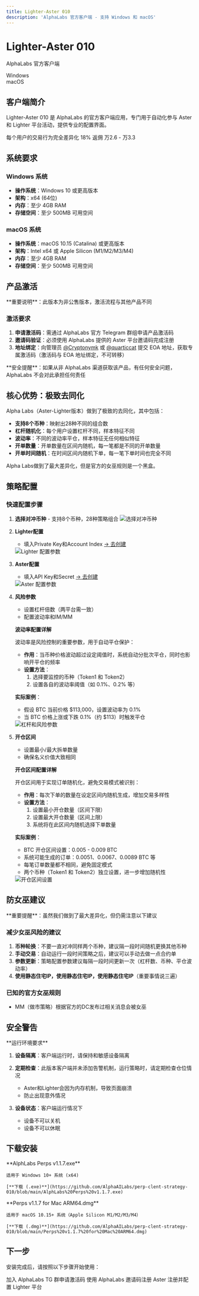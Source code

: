 ```yaml
---
title: Lighter-Aster 010
description: 'AlphaLabs 官方客户端 - 支持 Windows 和 macOS'
---
```


<div className="client-hero">
  <h1 className="client-title">Lighter-Aster 010</h1>
  <p className="client-subtitle">AlphaLabs 官方客户端</p>
  <div className="client-platforms">
    <div className="platform-badge">Windows</div>
    <div className="platform-badge">macOS</div>
  </div>
</div>

## 客户端简介

Lighter-Aster 010 是 AlphaLabs 的官方客户端应用，专门用于自动化参与 Aster 和 Lighter 平台活动，提供专业的配置界面。

<CardGroup cols={3}>
  <Card title="极致去同化" icon="shuffle">
    每个用户的交易行为完全差异化
  </Card>
  <Card title="返佣比例" icon="percent">
    18% 返佣
  </Card>
  <Card title="综合磨损" icon="chart-line">
    万2.6 - 万3.3
  </Card>
</CardGroup>

## 系统要求

### Windows 系统
- **操作系统**：Windows 10 或更高版本
- **架构**：x64 (64位)
- **内存**：至少 4GB RAM
- **存储空间**：至少 500MB 可用空间

### macOS 系统
- **操作系统**：macOS 10.15 (Catalina) 或更高版本
- **架构**：Intel x64 或 Apple Silicon (M1/M2/M3/M4)
- **内存**：至少 4GB RAM
- **存储空间**：至少 500MB 可用空间

## 产品激活

<Warning>
**重要说明**：此版本为非公售版本，激活流程与其他产品不同
</Warning>

### 激活要求

1. **申请激活码**：需通过 AlphaLabs 官方 Telegram 群组申请产品激活码
2. **邀请码验证**：必须使用 AlphaLabs 提供的 Aster 平台邀请码完成注册
3. **地址绑定**：向管理员 [@Cryptonymk](https://t.me/Cryptonymk) 或 [@quarticcat](https://t.me/quarticcat3) 提交 EOA 地址，获取专属激活码（激活码与 EOA 地址绑定，不可转移）

<Note>
**安全提醒**：如果从非 AlphaLabs 渠道获取该产品，有任何安全问题，AlphaLabs 不会对此承担任何责任
</Note>

## 核心优势：极致去同化

Alpha Labs（Aster-Lighter版本）做到了极致的去同化，其中包括：

- **支持8个币种**：映射出28种不同的组合数
- **杠杆随机化**：每个用户设置杠杆不同，样本特征不同
- **波动率**：不同的波动率平仓，样本特征无任何相似特征
- **开单数量**：开单数量在区间内随机，每一笔都是不同的开单数量
- **开单时间随机**：在时间区间内随机下单，每一笔下单时间也完全不同

Alpha Labs做到了最大差异化，但是官方的女巫规则是一个黑盒。

## 策略配置

### 快速配置步骤

1. **选择对冲币种** - 支持8个币种，28种策略组合
   <img src="/images/s_010/001.png" alt="选择对冲币种" />

2. **Lighter配置**
   - 填入Private Key和Account Index [→ 去创建](/platforms/lighter-setup#api-配置)
   <img src="/images/s_010/002.png" alt="Lighter 配置参数" />

3. **Aster配置**
   - 填入API Key和Secret [→ 去创建](/platforms/aster-setup#api-配置)
   <img src="/images/s_010/003.png" alt="Aster 配置参数" />

4. **风险参数**
   - 设置杠杆倍数（两平台需一致）
   - 配置波动率和IM/MM

   **波动率配置详解**

   波动率是风险控制的重要参数，用于自动平仓保护：
   - **作用**：当币种价格波动超过设定阈值时，系统自动分批次平仓，同时也影响开平仓的频率
   - **设置方法**：
     1. 选择要监控的币种（Token1 和 Token2）
     2. 设置各自的波动率阈值（如 0.1%、0.2% 等）

   **实际案例**：
   - 假设 BTC 当前价格 $113,000，设置波动率为 0.1%
   - 当 BTC 价格上涨或下跌 0.1%（约 $113）时触发平仓

   <img src="/images/s_010/004.png" alt="杠杆和风险参数" />

5. **开仓区间**
   - 设置最小/最大拆单数量
   - 确保名义价值大致相同

   **开仓区间配置详解**

   开仓区间用于实现订单随机化，避免交易模式被识别：
   - **作用**：每次下单的数量在设定区间内随机生成，增加交易多样性
   - **设置方法**：
     1. 设置最小开仓数量（区间下限）
     2. 设置最大开仓数量（区间上限）
     3. 系统将在此区间内随机选择下单数量

   **实际案例**：
   - BTC 开仓区间设置：0.005 - 0.009 BTC
   - 系统可能生成的订单：0.0051、0.0067、0.0089 BTC 等
   - 每笔订单数量都不相同，避免固定模式
   - 两个币种（Token1 和 Token2）独立设置，进一步增加随机性

   <img src="/images/s_010/005.png" alt="开仓区间设置" />

## 防女巫建议

<Warning>
**重要提醒**：虽然我们做到了最大差异化，但仍需注意以下建议
</Warning>

### 减少女巫风险的建议

1. **币种轮换**：不要一直对冲同样两个币种，建议隔一段时间随机更换其他币种
2. **手动交易**：自动运行一段时间策略之后，建议可以手动去做一点合约单
3. **参数更新**：策略配置参数建议每隔一段时间更新一次（杠杆数、币种、平仓波动率）
4. **使用静态住宅IP，使用静态住宅IP，使用静态住宅IP**（重要事情说三遍）

### 已知的官方女巫规则

- MM（做市策略）根据官方的DC发布过相关消息会被女巫

## 安全警告

<Warning>
**运行环境要求**
</Warning>

1. **设备隔离**：客户端运行时，请保持和敏感设备隔离

2. **定期检查**：此版本客户端并未添加告警机制，运行策略时，请定期检查仓位情况
   - Aster和Lighter会因为内存机制，导致页面崩溃
   - 防止出现意外情况

3. **设备状态**：客户端运行情况下
   - 设备不可以关机
   - 设备不可以休眠

## 下载安装

<CardGroup cols={2}>
  <Card title="Windows 版本" icon="windows">
    **AlphLabs Perps v1.1.7.exe**

    适用于 Windows 10+ 系统 (x64)

    [**下载 (.exe)**](https://github.com/AlphaAILabs/perp-clent-strategy-010/blob/main/AlphLabs%20Perps%20v1.1.7.exe)
  </Card>
  <Card title="macOS 版本 (ARM64)" icon="apple">
    **Perps v1.1.7 for Mac ARM64.dmg**

    适用于 macOS 10.15+ 系统（Apple Silicon M1/M2/M3/M4）

    [**下载 (.dmg)**](https://github.com/AlphaAILabs/perp-clent-strategy-010/blob/main/Perps%20v1.1.7%20for%20Mac%20ARM64.dmg)
  </Card>
</CardGroup>

## 下一步

安装完成后，请按照以下步骤开始使用：

<CardGroup cols={3}>
  <Card title="加入社群" icon="telegram" href="https://t.co/ZNnay6dnxz">
    加入 AlphaLabs TG 群申请激活码
  </Card>
  <Card title="平台注册" icon="user-plus" href="/platforms/aster-setup">
    使用 AlphaLabs 邀请码注册 Aster
  </Card>
  <Card title="配置Lighter" icon="bolt" href="/platforms/lighter-setup">
    注册并配置 Lighter 平台
  </Card>
</CardGroup>